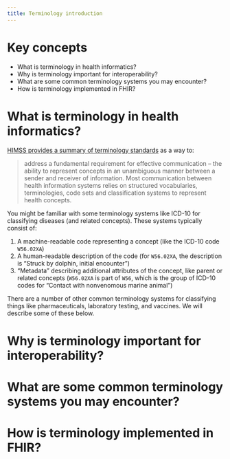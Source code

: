 ```yaml
---
title: Terminology introduction
---
```


# Key concepts

-   What is terminology in health informatics?
-   Why is terminology important for interoperability?
-   What are some common terminology systems you may encounter?
-   How is terminology implemented in FHIR?

# What is terminology in health informatics?

[HIMSS provides a summary of terminology standards](https://www.himss.org/terminology-standards) as a way to:

> address a fundamental requirement for effective communication -- the ability to represent concepts in an unambiguous manner between a sender and receiver of information. Most communication between health information systems relies on structured vocabularies, terminologies, code sets and classification systems to represent health concepts.

You might be familiar with some terminology systems like ICD-10 for classifying diseases (and related concepts). These systems typically consist of:

1.  A machine-readable code representing a concept (like the ICD-10 code `W56.02XA`)
2.  A human-readable description of the code (for `W56.02XA`, the description is "Struck by dolphin, initial encounter")
3.  "Metadata" describing additional attributes of the concept, like parent or related concepts (`W56.02XA` is part of `W56`, which is the group of ICD-10 codes for "Contact with nonvenomous marine animal")

There are a number of other common terminology systems for classifying things like pharmaceuticals, laboratory testing, and vaccines. We will describe some of these below.

# Why is terminology important for interoperability?

<!--# tbd -->

# What are some common terminology systems you may encounter?

<!--# I would include ICD-9/10/11, SNOMED, LOINC, RxNorm, and CVX and then link to https://www.himss.org/terminology-standards. I would write a little more detail than HIMSS does, and include a sample code from each. -->

# How is terminology implemented in FHIR?

<!--# Sub-sections on code systems, value sets, and concept maps. You can use COVID vaccines as an illustrative example; http://build.fhir.org/ig/dvci/shc-terminology/branches/remove-disease-types/index.html has value sets you can use (but just pull out a few codes, maybe...don't have the entire value set). Karen can provide a concept map example going from CVX to ICD-11 from our WHO work. -->
